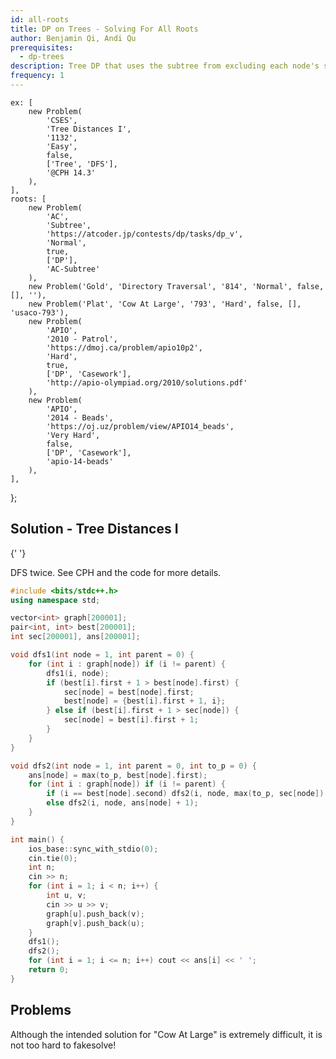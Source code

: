 ```yaml
---
id: all-roots
title: DP on Trees - Solving For All Roots
author: Benjamin Qi, Andi Qu
prerequisites:
  - dp-trees
description: Tree DP that uses the subtree from excluding each node's subtree
frequency: 1
---
```



	ex: [
		new Problem(
			'CSES',
			'Tree Distances I',
			'1132',
			'Easy',
			false,
			['Tree', 'DFS'],
			'@CPH 14.3'
		),
	],
	roots: [
		new Problem(
			'AC',
			'Subtree',
			'https://atcoder.jp/contests/dp/tasks/dp_v',
			'Normal',
			true,
			['DP'],
			'AC-Subtree'
		),
		new Problem('Gold', 'Directory Traversal', '814', 'Normal', false, [], ''),
		new Problem('Plat', 'Cow At Large', '793', 'Hard', false, [], 'usaco-793'),
		new Problem(
			'APIO',
			'2010 - Patrol',
			'https://dmoj.ca/problem/apio10p2',
			'Hard',
			true,
			['DP', 'Casework'],
			'http://apio-olympiad.org/2010/solutions.pdf'
		),
		new Problem(
			'APIO',
			'2014 - Beads',
			'https://oj.uz/problem/view/APIO14_beads',
			'Very Hard',
			false,
			['DP', 'Casework'],
			'apio-14-beads'
		),
	],
};

<FocusProblem problem={problems.ex[0]} />

## Solution - Tree Distances I

<Resources>
	<Resource source="CPH" title="14.3 - All Longest Paths">
		{' '}
	</Resource>
</Resources>

DFS twice. See CPH and the code for more details.

<LanguageSection>

<CPPSection>

```cpp
#include <bits/stdc++.h>
using namespace std;

vector<int> graph[200001];
pair<int, int> best[200001];
int sec[200001], ans[200001];

void dfs1(int node = 1, int parent = 0) {
    for (int i : graph[node]) if (i != parent) {
        dfs1(i, node);
        if (best[i].first + 1 > best[node].first) {
            sec[node] = best[node].first;
            best[node] = {best[i].first + 1, i};
        } else if (best[i].first + 1 > sec[node]) {
            sec[node] = best[i].first + 1;
        }
    }
}

void dfs2(int node = 1, int parent = 0, int to_p = 0) {
    ans[node] = max(to_p, best[node].first);
    for (int i : graph[node]) if (i != parent) {
        if (i == best[node].second) dfs2(i, node, max(to_p, sec[node]) + 1);
        else dfs2(i, node, ans[node] + 1);
    }
}

int main() {
    ios_base::sync_with_stdio(0);
    cin.tie(0);
    int n;
    cin >> n;
    for (int i = 1; i < n; i++) {
        int u, v;
        cin >> u >> v;
        graph[u].push_back(v);
        graph[v].push_back(u);
    }
    dfs1();
    dfs2();
    for (int i = 1; i <= n; i++) cout << ans[i] << ' ';
    return 0;
}
```

</CPPSection>

</LanguageSection>

## Problems

<Warning>

Although the intended solution for "Cow At Large" is extremely difficult, it is not too hard to fakesolve!

</Warning>

<Problems problems={problems.roots} />

<IncompleteSection />

